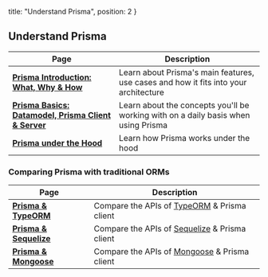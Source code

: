 
  title: "Understand Prisma",
  position: 2
}

## Understand Prisma

| Page | Description |
| -- | --- |
| [**Prisma Introduction: What, Why & How**](j9ff) | Learn about Prisma's main features, use cases and how it fits into your architecture |
| [**Prisma Basics: Datamodel, Prisma Client & Server**](fgz4) | Learn about the concepts you'll be working with on a daily basis when using Prisma |
| [**Prisma under the Hood**](j8ff) | Learn how Prisma works under the hood |

### Comparing Prisma with traditional ORMs

| Page | Description |
| --- | --- |
| [**Prisma & TypeORM**](k9fh) | Compare the APIs of [TypeORM](http://typeorm.io/#/) & Prisma client |
| [**Prisma & Sequelize**](c4fk) | Compare the APIs of [Sequelize](http://docs.sequelizejs.com/) & Prisma client |
| [**Prisma & Mongoose**](ys8c) | Compare the APIs of [Mongoose](https://mongoosejs.com/) & Prisma client |